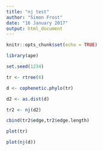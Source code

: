 ```yaml
---
title: "nj test"
author: "Simon Frost"
date: "16 January 2017"
output: html_document
---
```


```r
knitr::opts_chunk$set(echo = TRUE)
```

```r
library(ape)
```

```r
set.seed(1234)
```

```r
tr <- rtree(6)
```

```r
d <- cophenetic.phylo(tr)
```

```r
d2 <- as.dist(d)
```

```r
tr2 <- nj(d2)
```

```r
cbind(tr2$edge,tr2$edge.length)
```


```r
plot(tr)
```

```r
plot(nj(d))
```


